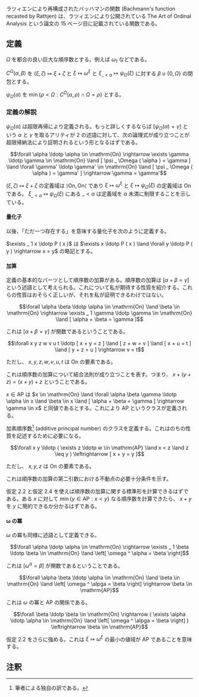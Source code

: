 ラツィエンにより再構成されたバッハマンの関数 (Bachmann's function recasted by Rathjen) は、ラツィエンにより公開されている The Art of Ordinal Analysis という論文の 15 ページ目に記載されている関数である。

== 定義 ==

\( \Omega \) を都合の良い巨大な順序数とする。例えば \( \omega _ 1 \) などである。

\( C ^ \Omega ( \alpha, \beta ) \) を \( ( \xi, \zeta ) \mapsto \xi + \zeta \) と \( \xi \mapsto \omega ^ \xi \) と \( \xi _ { \_ < \alpha } \mapsto \psi _ \Omega ( \xi ) \) に対する \( \beta \cup \{ 0, \Omega \} \) の閉包とする。

\( \psi _ \Omega ( \alpha ) \) を \( \min \{ \rho < \Omega : C ^ \Omega ( \alpha, \rho ) \cap \Omega = \rho \} \) とする。

=== 定義の解説 ===

\( \psi _ \Omega ( \alpha ) \) は超限再帰により定義される。もっと詳しくするならば \( [ \psi _ \Omega ( \alpha ) = \gamma ] \) という \( \alpha \) と \( \gamma \) を取るアリティが 2 の述語に対して、次の論理式が成り立つことが超限帰納法により証明されるという形となるはずである。

\[ \forall \alpha \ldotp \alpha \in \mathrm{On} \rightarrow \exists \gamma \ldotp \gamma \in \mathrm{On} \land [ \psi _ \Omega ( \alpha ) = \gamma ] \land \forall \gamma' \ldotp \gamma' \in \mathrm{On} \land [ \psi _ \Omega ( \alpha ) = \gamma' ] \rightarrow \gamma = \gamma' \]

\( ( \xi, \zeta ) \mapsto \xi + \zeta \) の定義域は \( \rangle \mathrm{On}, \mathrm{On} \langle \) であり \( \xi \mapsto \omega ^ \xi \) と \( \xi \mapsto \psi _ \Omega ( \xi ) \) の定義域は \( \mathrm{On} \) である。 \( \xi _ { \_ < \alpha } \mapsto \psi _ \Omega ( \xi ) \) にある \( \_ < \alpha \) は定義域を \( \alpha \) 未満に制限することを示している。

==== 量化子 ====

以後、「ただ一つ存在する」を意味する量化子を次のように定義する。

{{User:Hexirp/bxu|定義 1.1}}
\( \exists _ 1 x \ldotp P ( x ) \) は \( \exists x \ldotp P ( x ) \land \forall y \ldotp P ( y ) \rightarrow x = y \) の略記とする。
{{User:Hexirp/bxl}}

==== 加算 ====

定義の基本的なパーツとして順序数の加算がある。順序数の加算は \( [ \alpha + \beta = \gamma ] \) という述語として考えられる。これについて私が期待する性質を紹介する。これらの性質はおそらく正しいが、それを私が証明できるわけではない。

{{User:Hexirp/bxu|仮定 2.1}}
\[ \forall \alpha \beta \ldotp \alpha \in \mathrm{On} \land \beta \in \mathrm{On} \rightarrow \exists _ 1 \gamma \ldotp \gamma \in \mathrm{On} \land [ \alpha + \beta = \gamma ] \]
{{User:Hexirp/bxl}}

これは \( [ \alpha + \beta = \gamma ] \) が関数であるということである。

{{User:Hexirp/bxu|仮定 2.2}}
\[ \forall x y z w v u t \ldotp [ x + y = z ] \land [ z + w = v ] \land [ x + u = t ] \land [ y + z = u ] \rightarrow v = t \]

ただし、 \( x, y, z, w, v, u, t \) は \( \mathrm{On} \) の要素である。
{{User:Hexirp/bxl}}

これは順序数の加算について結合法則が成り立つことを表す。つまり、 \( x + ( y + z ) = ( x + y ) + z \) ということである。

{{User:Hexirp/bxu|定義 2.3}}
\( x \in \mathrm{AP} \) は \( x \in \mathrm{On} \land \forall \alpha \beta \gamma \ldotp \alpha \in x \land \beta \in x \land [ \alpha + \beta = \gamma ] \rightarrow \gamma \in x \) と同値であるとする。これにより \( \mathrm{AP} \) というクラスが定義される。
{{User:Hexirp/bxl}}

加素順序数<ref group="note">筆者による独自の訳である。</ref> (additive principal number) のクラスを定義する。これはのちの性質を記述するために必要になる。

{{User:Hexirp/bxu|仮定 2.4}}
\[ \forall x y \ldotp ( \exists z \ldotp w \in \mathrm{AP} \land x < z \land z \leq y ) \leftrightarrow [ x + y = y ] \]

ただし、 \( x, y, z \) は \( \mathrm{On} \) の要素である。
{{User:Hexirp/bxl}}

これは順序数の加算の第二引数における不動点の必要十分条件を示す。

仮定 2.2 と仮定 2.4 を使えば順序数の加算に関する標準形を計算できるはずである。ある \( x \) に対して \( \min \{ y \in \mathrm{AP} : x < y \} \) なる順序数を計算できたら、 \( x + y \) を \( y \) に簡約できるか分かるはずである。

==== ω の冪 ====

\( \omega \) の冪も同様に述語として定義できる。

{{User:Hexirp/bxu|仮定 2.1}}
\[ \forall \alpha \ldotp \alpha \in \mathrm{On} \rightarrow \exists _ 1 \beta \ldotp \beta \in \mathrm{On} \land \left[ \omega ^ \alpha = \beta \right] \]
{{User:Hexirp/bxl}}

これは \( \left[ \omega ^ \alpha = \beta \right] \) が関数であるということである。

{{User:Hexirp/bxu|仮定 2.2}}
\[ \forall \alpha \beta \ldotp \alpha \in \mathrm{On} \land \beta \in \mathrm{On} \land \left[ \omega ^ \alpga = \beta \right] \rightarrow \beta \in \mathrm{AP} \]
{{User:Hexirp/bxl}}

これは \( \omega \) の冪と \( \mathrm{AP} \) の関係である。

{{User:Hexirp/bxu|仮定 2.3}}
\[ \forall \beta \ldotp \beta \in \mathrm{On} \rightarrow ( \exists \alpha \ldotp \alpha \in \mathrm{On} \land \left[ \omega ^ \alpga = \beta \right] ) \leftrightarrow \beta \in \mathrm{AP} \]
{{User:Hexirp/bxl}}

仮定 2.2 をさらに強める。これは \( \xi \mapsto \omega ^ \xi \) の最小の値域が \( \mathrm{AP} \) であることを意味する。

== 注釈 ==

<references group="note" />

